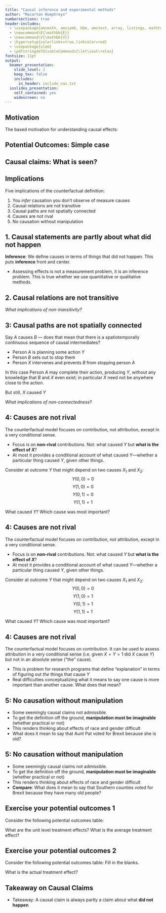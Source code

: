 ```yaml
---
title: "Causal inference and experimental methods"
author: "Macartan Humphreys"
numbersections: true
header-includes:
  - \usepackage{amsmath, amssymb, bbm, amstext, array, listings, mathtools, multicolumn, caption, color, graphics, ulem, caption, changepage, atbegshi, soul, xcolor}
  - \newcommand\E{\mathbb{E}}
  - \newcommand\V{\mathbb{V}}
  - \hypersetup{colorlinks=true,linkcolor=red}
  - \usepackage{ulem}
  - \pdfstringdefDisableCommands{\let\sout\relax}
fontsize: 11pt  
output:
  beamer_presentation:
    slide_level: 2
    keep_tex: false
    includes:
      in_header: include_nav.txt
  ioslides_presentation:
    self_contained: yes
    widescreen: no
---
```




## Motivation 

The \textit{intervention} based motivation for understanding causal effects:
\begin{itemize}
	\item  We want to know if a particular  intervention (like aid) caused a particular outcome (like reduced corruption). 
	\item  We need to know:
\begin{enumerate}
	\item What happened?
	\item What would the outcome have been if there were no intervention?
\end{enumerate}

	\item  The problem
\begin{enumerate}
	\item \dots this is hard
	\item \dots this is impossible
\end{enumerate}

The problem in 2 is that you need to know what would have happened if things were different. You need information on a \textbf{counterfactual}
\end{itemize}


## Potential Outcomes: Simple case

\begin{itemize}
	\item For each unit we assume that there are two \textbf{post-treatment} outcomes: $Y_i(1)$ and $Y_i(0)$. 
\begin{itemize}
	\item $Y(0)$ is the outcome that \textbf{would} obtain \textit{if} the unit did not receive the treatment
	\item $Y(1)$ is the outcome that \textbf{would} obtain \textit{if} the unit received the treatment
\end{itemize}
	\item  The \textbf{causal effect }of Treatment (relative to Control) is:
	$$ \tau_i = Y_i(1) - Y_i(0)$$
	\item Note: 
	
\begin{itemize}
	\item the causal effect is defined at the \textit{individual level}. 
	\item there is no ``data generating process'' or functional form 
	\item the causal effect is defined relative to something else  (did Germany cause the second world war?)
\end{itemize}
\end{itemize}


## Causal claims: What is  seen?

\begin{itemize}
	\item We have talked about what's potential, now what {do} we \textit{observe}? 
	\item Say $X_i$ indicates whether the unit $i$ is assigned to treatment $(X_i=1)$ or not $(X_i=0)$. Then what we observe is:
	$$ Y_i = X_iY_i(1) + (1-X_i)Y_i(0) $$

\item Say $X$ is a random variable, then this is a sort of data generating process. BUT the key things to note is	
\begin{itemize}
	\item 	$Y_i$ is random but the randomness comes from $X_i$ --- the potential outcomes, $Y_i(1)$, $Y_i(0)$ are fixed 

\end{itemize}
\end{itemize}

<!-- Looks nothing like regression -->

## Implications

Five implications of the counterfactual definition:


1. You *infer* causation you don't observe of measure causes
2. Causal relations are not transitive
3. Causal paths are not spatially connected 
4. Causes are not rival 
5. No causation without manipulation














## 1. Causal statements are partly about what did not happen

**Inference**: We define causes in terms of things that did not happen. This puts **inference** front and center.

* Assessing effects is not a measurement problem, it is an inference problem. This is true whether we use quantitative or qualitative methods. 

<!-- ## 1. Causal statements are partly about what did not happen -->

<!-- Compare this to a **structural approach**. In a structural approach we assume a data generating process in which outcome $Y$ is a function of $X$.  -->
<!-- $$y = f_Y(x, u_Y), u_Y\sim p_Y$$ -->

<!-- Compared to: -->
<!-- 	$$ Y_i = Z_iY_i(1) + (1-Z_i)Y_i(0) $$ -->

<!-- * Here knowing the effect of $X$ on $Y$ means knowing the functional form $f_Y$ and knowing background conditions, $u_Y$. -->
<!-- * It does not require forming beliefs about what did not happen (the counterfactual claims are now buried inside $f_Y$) -->

<!-- ## Compare with structural approach -->

<!-- **Illustration**:  Say that cellphones turn on if and only if they are **intact** and have a **charged battery**.  -->

<!-- *Question*: Does providing a charged battery cause cellphones to turn on? -->

<!-- * In the **potential outcomes** framework this requires making guesses from the data about how cellphones work with and without batteries. It is not a measure problem, but an *inference* problem. -->
<!-- * For the **structural approach** this figuring out whether cellphones are intact. It is *measurement* problem (conditional on the model). -->


## 2. Causal relations are not transitive


\begin{itemize}
		\item If for a given unit $A$ causes $B$ and $B$ causes $C$, does that mean that $A$ causes $C$? 
		
		\color{red}\small A boulder is flying down a mountain. You duck. This saves your life.  
			
			So the boulder caused the ducking and the ducking caused you to survive. So: \textit{did the boulder cause you to survive?} 
		\color{black}

\end{itemize}

*What implications of non-transitivity?*


## 3: Causal paths are not spatially connected 



Say $A$ causes $B$ --- does that mean that there is a spatiotemporally continuous sequence of causal intermediates? 
		

* Person $A$ is planning some action $Y$
* Person $B$ sets out to stop them
* Person $X$ intervenes and prevents $B$ from stopping person $A$
		
In this case Person $A$ may complete their action, producing $Y$, without any knowledge that $B$ and $X$ even exist; in particular $X$ need not be anywhere close to the action. 

But still, $X$ caused $Y$ 

*What implications of non-connectedness?*



## 4: Causes are not rival 

The counterfactual model focuses on contribution, not attribution, except in a very conditional sense. 

* Focus is on  **non-rival** contributions. Not: what caused $Y$ but **what is the effect of $X$**? 
* At most it provides a conditional account of what caused $Y$---whether a particular thing caused $Y$, given other things.

Consider at outcome $Y$ that might depend on two causes $X_1$ and $X_2$:
$$Y(0,0) = 0$$
$$Y(1,0) = 0$$
$$Y(0,1) = 0$$
$$Y(1,1) = 1$$

What caused $Y$? Which cause was most important?


## 4: Causes are not rival 

The counterfactual model focuses on contribution, not attribution, except in a very conditional sense. 

* Focus is on  **non-rival** contributions. Not: what caused $Y$ but **what is the effect of $X$**? 
* At most it provides a conditional account of what caused $Y$---whether a particular thing caused $Y$, given other things.

Consider at outcome $Y$ that might depend on two causes $X_1$ and $X_2$:
$$Y(0,0) = 0$$
$$Y(1,0) = 1$$
$$Y(0,1) = 1$$
$$Y(1,1) = 1$$

What caused $Y$? Which cause was most important?


## 4: Causes are not rival 

The counterfactual model focuses on contribution. It can be used to assess  attribution in a very conditional sense (i.e. given $X=Y=1$ did $X$ cause $Y$) but not in an absolute sense ("the" cause). 

* This is problem for research programs that define "explanation" in terms of figuring out *the* things that cause $Y$
* Real difficulties conceptualizing what it means to say one cause is more important than another cause. What does that mean?

<!-- ## 4: Causes are not rival  -->

<!-- The counterfactual model focuses on contribution, not attribution, except in a very conditional sense.  -->


<!-- * *Erdogan's increasing authoritarianism was the most important reason for the attempted coup* -->
<!--     * More important than Turkey's history of coups? -->
<!--     * What does that mean? -->


<!-- ## The difference between an *actual* cause a *counterfactual* cause -->

<!-- * Susie and Billy throw rocks at a bottle -->
<!-- * Both are great aims and, if they were the only ones throwing, would certainly hit the bottl.e -->
<!-- * Susie is a faster throw however and her rock hits the bottle first. -->
<!-- * Billy's throw is a little slower and flys past the now broken bottle. -->

<!-- **Question**: Which stone broke the bottle? -->


<!-- ## The difference between an *actual* cause and a *counterfactual* cause -->

<!-- * Susie and Billy throw rocks at a bottle -->
<!-- * Both are great aims and, if they were the only ones throwing, would certainly hit the bottl.e -->
<!-- * Susie is a faster throw however and her rock hits the bottle first. -->
<!-- * Billy's throw is a little slower and flys past the now broken bottle. -->

<!-- **Question**: From a counterfactual perspective *neither* broke the bottle since the bottle would have broken in the absence of any single throw. Yet it seems obvious that Susie's throw actually broke the bottle. (To think about: what does "actually" caused actually mean?)  -->



## 5: No causation without manipulation

* Some seemingly causal claims not admissible. 
* To get the definition off the ground, **manipulation must be imaginable** (whether practical or not)
* This renders thinking about effects of race and gender difficult
* What does it mean to say that Aunt Pat voted for Brexit because she is old?


## 5: No causation without manipulation

* Some seemingly causal claims not admissible. 
* To get the definition off the ground, **manipulation must be imaginable** (whether practical or not)
* This renders thinking about effects of race and gender difficult
* **Compare**: What does it mean to say that Southern counties voted for Brexit because they have many old people?


<!-- ## Causal claims: Causal claims are everywhere -->

<!-- Which of these statements involve causal claims: -->

<!-- * Jack exploited Jill -->
<!-- * It's Jill's fault that bucket fell -->
<!-- * Jack is the most obstructionist member of Congress -->
<!-- * Melania Trump stole from Michelle Obama's speech -->

<!-- So: -->

<!-- * Policymakers and activists need causal claims -->



## Exercise your potential outcomes 1

Consider the following potential outcomes table:

\begin{table} \centering
\begin{tabular}{c|c|c|c}
Unit	&Y(0)	&Y(1)	&$\tau_i$ \\ \hline
1	& 4	& 3	\\
2	& 2	& 3	\\
3	& 1	& 3	\\
4	& 1	& 3	\\
5	& 2	& 3	
\end{tabular} 
\end{table}

\color{red}\textbf{Questions for us:} What are the unit level treatment effects? What is the average treatment effect?	


## Exercise your potential outcomes 2
Consider the following potential outcomes table:
\begin{table} \centering

	\begin{tabular}{c|c|c}
		In treatment?	&Y(0)	&Y(1)  \\ \hline
		Yes	&	& 2	\\
		No	& 3	&	\\
		No	& 1	&	\\
		Yes	&	& 3	\\
		Yes	&	& 3	\\
		No	& 2	&	
	\end{tabular} 
\end{table}

\color{red}\textbf{Questions for us: } Fill in the blanks.
\begin{itemize}
	\item Assuming a constant treatment effect of $+1$ 
	\item Assuming a constant treatment effect of $-1$ 
	\item Assuming an \textit{average} treatment effect of $0$
\end{itemize}
\color{red} What is the actual treatment effect?


## Takeaway on Causal Claims

* \color{red}Takeaway\color{black}: A causal claim is always partly a claim about what **did not happen**

